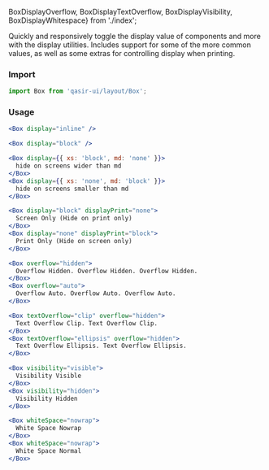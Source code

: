  BoxDisplayOverflow, BoxDisplayTextOverflow, BoxDisplayVisibility, BoxDisplayWhitespace} from './index';

<Title>Display</Title>
<Subtitle>Quickly and responsively toggle the display value of components and more with the display utilities. Includes support for some of the more common values, as well as some extras for controlling display when printing.</Subtitle>

### Import

```jsx
import Box from 'qasir-ui/layout/Box';
```

### Usage

<BoxDisplayInline />

```jsx
<Box display="inline" />
```

<BoxDisplayBlock />

```jsx
<Box display="block" />
```

<BoxDisplayHidingElements />

```jsx
<Box display={{ xs: 'block', md: 'none' }}>
  hide on screens wider than md
</Box>
<Box display={{ xs: 'none', md: 'block' }}>
  hide on screens smaller than md
</Box>
```

<BoxDisplayPrint />

```jsx
<Box display="block" displayPrint="none">
  Screen Only (Hide on print only)
</Box>
<Box display="none" displayPrint="block">
  Print Only (Hide on screen only)
</Box>
```

<BoxDisplayOverflow />

```jsx
<Box overflow="hidden">
  Overflow Hidden. Overflow Hidden. Overflow Hidden.
</Box>
<Box overflow="auto">
  Overflow Auto. Overflow Auto. Overflow Auto.
</Box>
```

<BoxDisplayTextOverflow />

```jsx
<Box textOverflow="clip" overflow="hidden">
  Text Overflow Clip. Text Overflow Clip.
</Box>
<Box textOverflow="ellipsis" overflow="hidden">
  Text Overflow Ellipsis. Text Overflow Ellipsis.
</Box>
```

<BoxDisplayVisibility />

```jsx
<Box visibility="visible">
  Visibility Visible
</Box>
<Box visibility="hidden">
  Visibility Hidden
</Box>
```

<BoxDisplayWhitespace />

```jsx
<Box whiteSpace="nowrap">
  White Space Nowrap
</Box>
<Box whiteSpace="nowrap">
  White Space Normal
</Box>
```